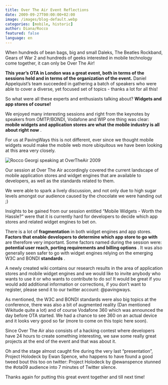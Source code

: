 ```yaml
---
title: Over The Air Event Reflections
date: 2009-09-27T00:00:00+02:00
image: /images/blog-default.webp
categories: [mobile, historic]
author: Diana/Rocco
featured: false
language: en
---
```


<div class="entry-content">
When hundreds of bean bags, big and small Daleks, The Beatles Rockband, Gears of War 2 and hundreds of geeks interested in mobile technology come together, it can only be Over The Air!

**This year’s OTA in London was a great event, both in terms of the sessions held and in terms of the organization of the event.**  Daniel Appelquist’s team succeeded in gathering a batch of speakers who were able to cover a diverse, yet focused set of topics - thanks a lot for all this!



So what were all these experts and enthusiasts talking about? **Widgets and app stores of course!** 



We enjoyed many interesting sessions and right from the keynotes by speakers from OMTP/BONDI, Vodafone and WIP one thing was clear: **mobile widgets and application stores are what the mobile industry is all about right now** .



For us at PavingWays this is not different, ever since we thought mobile widgets would make the mobile web more ubiquitous we have been looking at this area very closely.

<img src="http://farm3.static.flickr.com/2605/3966433620_1f960602f6.jpg" alt="Rocco Georgi speaking at OverTheAir 2009" />

Our session at Over The Air accordingly covered the current landscape of mobile application stores and widget engines that are available to developers, as well as the standards related to them.

We were able to spark a lively discussion, and not only due to high sugar levels amongst our audience caused by the chocolate we were handing out ;) 



Insights to be gained from our session entitled “Mobile Widgets - Worth the Hassle?” were that it is currently hard for developers to decide which app stores and related widget engines to bet on.

There is a lot of **fragmentation**  in both widget engines and app stores. **Factors that enable developers to determine which app store to go with**  are therefore very important. Some factors named during the session were: **potential user reach, porting requirements and billing options** . It was also generally seen safer to go with widget engines relying on the emerging W3C and BONDI **standards** .



A newly created wiki contains our research results in the area of application stores and mobile widget engines and we would like to invite anybody who wants to use it or who wants to contribute to do so! It would be great if you would add additional information or corrections, if you don’t want to register, please send it to our twitter account: @pavingways. 



As mentioned, the W3C and BONDI standards were also big topics at the conference, there was also a bit of augmented reality (Dan mentioned Wikitude quite a lot) and of course Vodafone 360 which was announced the day before OTA started. We had a chance to see 360 on an actual device and it looks very good so far (more to come on this topic here soon).



Since Over The Air also consists of a hacking contest where developers have 24 hours to create something interesting, we saw some really great projects at the end of the event and that was about it. 

Oh and the stage almost caught fire during the very last “presentation”, Project Holodeck by Ewan Spence, who happens to have found a good tweed bout this too on twitter: Project Holodeck by @ewanspence stunned the #ota09 audience into 7 minutes of Twitter silence.



Thanks again for putting this great event together and till next time!
</div>

